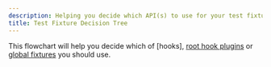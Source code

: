 ```yaml
---
description: Helping you decide which API(s) to use for your test fixtures.
title: Test Fixture Decision Tree
---
```


This flowchart will help you decide which of [hooks], [root hook plugins](../features/root-hook-plugins) or [global fixtures](../features/global-fixtures) you should use.


<FixtureWizard />
